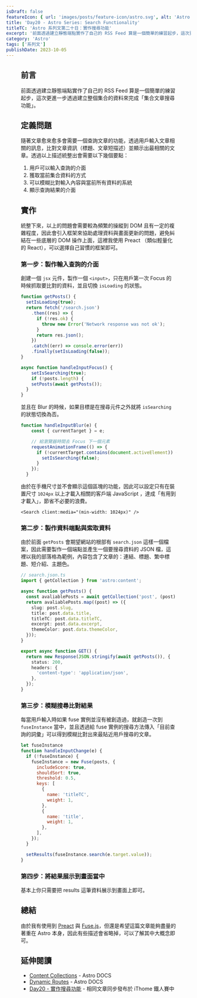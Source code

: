 ```yaml
---
isDraft: false
featureIcon: { url: 'images/posts/feature-icon/astro.svg', alt: 'Astro Logo' }
title: 'Day20 - Astro Series: Search Functionality'
titleTC: 'Astro 系列文第二十日：實作搜尋功能'
excerpt: '前面透過建立靜態端點實作了自己的 RSS Feed 算是一個簡單的練習起步，這次更進一步透過建立整個集合的資料來完成「集合文章搜尋功能」。'
category: 'Astro'
tags: ['系列文']
publishDate: 2023-10-05
---
```


<Figure
  width="1200"
  height="600"
  src="images/posts/ithome-astro/thumbnail/day20-search-functionality.webp"
  alt="一個漂亮的漸層背景上面有一句標題：「實作搜尋功能」"
/>

## 前言

前面透過建立靜態端點實作了自己的 RSS Feed 算是一個簡單的練習起步，這次更進一步透過建立整個集合的資料來完成「集合文章搜尋功能」。

## 定義問題

隨著文章愈來愈多會需要一個查詢文章的功能，透過用戶輸入文章相關的訊息，比對文章資訊（標題、文章短描述）並顯示出最相關的文章。透過以上描述統整出會需要以下幾個要點：

1. 用戶可以輸入查詢的介面
2. 獲取當前集合資料的方式
3. 可以模糊比對輸入內容與當前所有資料的系統
4. 顯示查詢結果的介面

## 實作

統整下來，以上的問題會需要較為頻繁的操縱到 DOM 且有一定的複雜程度，因此會引入框架來協助處理資料與畫面更新的問題，避免糾結在一些底層的 DOM 操作上面，這裡我使用 Preact （類似輕量化的 React），可以選擇自己習慣的框架即可。

### 第一步：製作輸入查詢的介面

創建一個 `jsx` 元件，製作一個 `<input>`，只在用戶第一次 Focus 的時候抓取要比對的資料，並且切換 `isLoading` 的狀態。

```jsx
function getPosts() {
  setIsLoading(true);
  return fetch('/search.json')
    .then((res) => {
      if (!res.ok) {
        throw new Error('Network response was not ok');
      }
      return res.json();
    })
    .catch((err) => console.error(err))
    .finally(setIsLoading(false));
}

async function handleInputFocus() {
    setIsSearching(true);
    if (!posts.length) {
    setPosts(await getPosts());
  }
}
```

並且在 Blur 的時候，如果目標是在搜尋元件之外就將 `isSearching` 的狀態切換為否。

```jsx
function handleInputBlur(e) {
    const { currentTarget } = e;

    // 給瀏覽器時間去 Focus 下一個元素
    requestAnimationFrame(() => {
      if (!currentTarget.contains(document.activeElement)) {
        setIsSearching(false);
      }
    });
  }
```

由於在手機尺寸並不會顯示這個區塊的功能，因此可以設定只有在裝置尺寸 `1024px` 以上才載入相關的客戶端 JavaScript ，達成「有用到才載入」，節省不必要的浪費。

```astro
<Search client:media="(min-width: 1024px)" />
```

### 第二步：製作資料端點與索取資料

由於前面 `getPosts` 會期望網站的根部有 `search.json` 這樣一個檔案，因此需要製作一個端點並產生一個要搜尋資料的 JSON 檔，這裡以我的部落格為範例，內容包含了文章的：連結、標題、繁中標題、短介紹、主題色。

```ts
// search.json.ts
import { getCollection } from 'astro:content';

async function getPosts() {
  const avaliablePosts = await getCollection('post', (post) => (import.meta.env.PROD ? !post.data.isDraft : true));
  return avaliablePosts.map((post) => ({
    slug: post.slug,
    title: post.data.title,
    titleTC: post.data.titleTC,
    excerpt: post.data.excerpt,
    themeColor: post.data.themeColor,
  }));
}

export async function GET() {
  return new Response(JSON.stringify(await getPosts()), {
    status: 200,
    headers: {
      'content-type': 'application/json',
    },
  });
}
```

### 第三步：模糊搜尋比對結果

每當用戶輸入時如果 fuse 實例並沒有被創造過，就創造一次到 `fuseInstance` 當中，並且透過給 fuse 實例的搜尋方法傳入「目前查詢的詞彙」可以得到模糊比對出來最貼近用戶搜尋的文章。

```jsx
let fuseInstance
function handleInputChange(e) {
  if (!fuseInstance) {
    fuseInstance = new Fuse(posts, {
      includeScore: true,
      shouldSort: true,
      threshold: 0.5,
      keys: [
        {
          name: 'titleTC',
          weight: 1,
        },
        {
          name: 'title',
          weight: 1,
        },
      ],
    });
  }

  setResults(fuseInstance.search(e.target.value));
}
```

### 第四步：將結果展示到畫面當中

基本上你只需要把 results 這筆資料展示到畫面上即可。

## 總結

由於我有使用到 [Preact](https://preactjs.com/) 與 [Fuse.js](https://www.fusejs.io/)，但還是希望這篇文章能夠盡量的著重在 Astro 本身，因此有些描述會省略掉，可以了解其中大概念即可。

## 延伸閱讀

- [Content Collections](https://docs.astro.build/en/guides/content-collections/) - Astro DOCS
- [Dynamic Routes](https://docs.astro.build/en/core-concepts/routing/#dynamic-routes) - Astro DOCS
- [Day20 - 實作搜尋功能](https://ithelp.ithome.com.tw/articles/10334835) - 相同文章同步發布於 iThome 鐵人賽中
